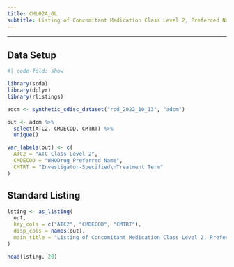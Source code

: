 ```yaml
---
title: CML02A_GL
subtitle: Listing of Concomitant Medication Class Level 2, Preferred Name, and Investigator-Specified Terms
---
```


------------------------------------------------------------------------

::: panel-tabset
## Data Setup

```r
#| code-fold: show

library(scda)
library(dplyr)
library(rlistings)

adcm <- synthetic_cdisc_dataset("rcd_2022_10_13", "adcm")

out <- adcm %>%
  select(ATC2, CMDECOD, CMTRT) %>%
  unique()

var_labels(out) <- c(
  ATC2 = "ATC Class Level 2",
  CMDECOD = "WHODrug Preferred Name",
  CMTRT = "Investigator-Specified\nTreatment Term"
)
```

## Standard Listing

```r
lsting <- as_listing(
  out,
  key_cols = c("ATC2", "CMDECOD", "CMTRT"),
  disp_cols = names(out),
  main_title = "Listing of Concomitant Medication Class Level 2, Preferred Name, and Investigator-Specified Terms"
)

head(lsting, 20)
```
:::
